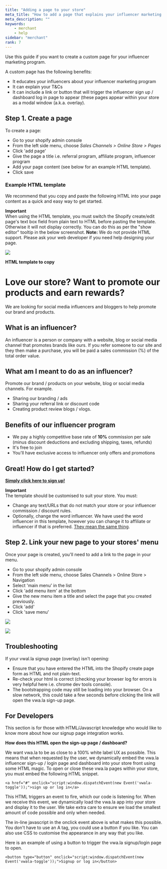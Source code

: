 ```yaml
---
title: "Adding a page to your store"
meta_title: "How to add a page that explains your influencer marketing program?"
meta_description: ""
keywords:
    - merchant
    - help
sidebar: "merchant"
rank: 7
---
```


Use this guide if you want to create a custom page for your influencer marketing program.

A custom page has the following benefits:

- It educates your influencers about your influencer marketing program
- It can explain your T&Cs
- It can include a link or button that will trigger the influencer sign up / dashboard log in page to appear (these pages appear within your store as a modal window (a.k.a. overlay).

## Step 1\. Create a page

To create a page:

- Go to your shopify admin console
- From the left side menu, choose _Sales Channels > Online Store > Pages_
- Click 'add page'
- Give the page a title i.e. referral program, affiliate program, influencer program
- Add your page content (see below for an example HTML template).
- Click save

### Example HTML template

We recommend that you copy and paste the following HTML into your page content as a quick and easy way to get started.

**Important**  
When using the HTML template, you must switch the Shopify create/edit page's text box field from plain text to HTML before pasting the template. Otherwise it will not display correctly. You can do this as per the "show editor" tooltip in the below screenshot. **Note:** We do not provide HTML support. Please ask your web developer if you need help designing your page.   

![](../../images/merchant/2018-03-13-18-16-25.png)

**HTML template to copy**

<ignore>
    <h1>Love our store? Want to promote our products and earn rewards?</h1><div class="page-content"> <p>We are looking for social media influencers and bloggers to help promote our brand and products.</p> <h2>What is an influencer?</h2> <p>An influencer is a person or company with a website, blog or social media channel that promotes brands like ours. If  you refer someone to our site and they then make a purchase, you will be paid a sales commission (%) of the total  order value. </p> <h2>What am I meant to do as an influencer?</h2> <p>Promote our brand / products on your website, blog or social media channels. For example.</p> <ul>  <li>Sharing our branding / ads </li>  <li>Sharing your referral link or discount code</li>  <li>Creating product review blogs / vlogs. </li> </ul> <h2>Benefits of our influencer program</h2> <ul>  <li>We pay a highly competitive base rate of   <strong>10%</strong> commission per sale (minus discount deductions and excluding shipping, taxes, refunds)  </li>  <li>It's free to join</li>  <li>You'll have exclusive access to influencer only offers and promotions</li> </ul> <h2>Great! How do I get started?</h2> <div>  <strong>  <a href="#" onclick="script:window.dispatchEvent(new Event('vwala-toggle'));">Simply click here to sign up!</a>  </strong> </div></div>
</ignore>

**Important**  
The template should be customised to suit your store. You must:

- Change any text/URLs that do not match your store or your influencer commission / discount rules.
- Optionally, change the word influencer. We have used the word influencer in this template, however you can change it to affiliate or influencer if that is preferred. [They mean the same thing](/merchant/is-referralaffiliateinfluencer-marketing-the-same-thing).


## Step 2\. Link your new page to your stores' menu

Once your page is created, you'll need to add a link to the page in your menu.

- Go to your shopify admin console
- From the left side menu, choose Sales Channels > Online Store > Navigation
- Select 'main menu' in the list
- Click 'add menu item' at the bottom
- Give the new menu item a title and select the page that you created previously.
- Click 'add'
- Click 'save menu'

![](../../images/merchant/2017-09-11-14-58-41.png)

![](../../images/merchant/2017-09-11-14-55-24.png)

## Troubleshooting

If your vwal.la signup page (overlay) isn't opening:

- Ensure that you have entered the HTML into the Shopify create page form as HTML and not plain-text.
- Re-check your html is correct (checking your browser log for errors is very helpful here i.e. chrome dev tools console).
- The bootstrapping code may still be loading into your browser. On a slow network, this could take a few seconds before clicking the link will open the vwa.la sign-up page.


## For Developers

This section is for those with HTML/Javascript knowledge who would like to know more about how our signup page integration works.

**How does this HTML open the sign-up page / dashboard?**

We want vwa.la to be as close to a 100% white label UX as possible. This means that when requested by the user, we dynamically embed the vwa.la influencer sign-up / login page and dashboard into your store front using some HTML magic. To open or close these vwa.la pages within your store, you must embed the following HTML snippet.

    <a href="#" onclick="script:window.dispatchEvent(new Event('vwala-toggle'));">sign up or log in</a>

This HTML triggers an event to fire, which our code is listening for. When we receive this event, we dynamically load the vwa.la app into your store and display it to the user. We take extra care to ensure we load the smallest amount of code possible and only when needed.

The in-line javascript in the onclick event above is what makes this possible. You don't have to use an A tag, you could use a button if you like. You can also use CSS to customise the appearance in any way that you like. 

Here is an example of using a button to trigger the vwa.la signup/login page to open.

    <button type="button" onclick="script:window.dispatchEvent(new Event('vwala-toggle'));">Signup or log in</button>
